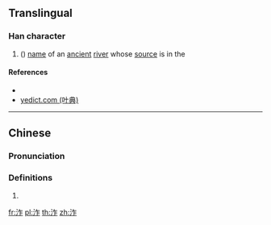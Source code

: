 {{character info/new}}
==Translingual==

===Han character===
{{Han char|rn=85|rad=水|as=05|sn=8|four=|canj=EOS|ids=⿰氵乍}}

# ({{zh-only|泎水}}) [[name]] of an [[ancient]] [[river]] whose [[source]] is in the {{w|Qin Mountains}}

====References====
* {{Han ref|kx=0616.020|dkj=17281|dj=1009.160|hdz=31587.080|uh=6CCE|ud=27854}}
* [http://yedict.com/htm/6C/6CCE.htm yedict.com (叶典)]

----

==Chinese==
{{zh-forms}}

===Pronunciation===
{{zh-pron
|m=zé
|c=zaak6
|mc=y
|oc=y
|ma=
|cat=pn
}}

===Definitions===
{{zh-hanzi}}

# {{rfdef|lang=zh}}

[[fr:泎]]
[[pl:泎]]
[[th:泎]]
[[zh:泎]]